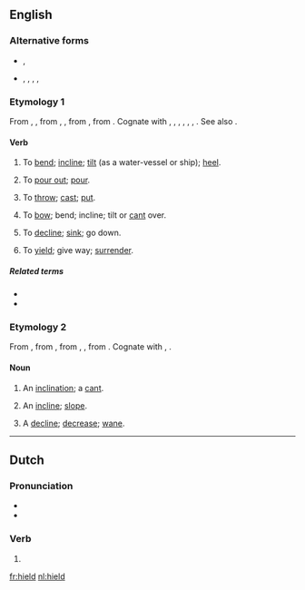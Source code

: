 ==English==

===Alternative forms===
* {{l|en|heeld}}, {{l|en|heald}}
* {{l|en|heild}}, {{l|en|hild}}, {{l|en|hyld}}, {{l|en|held}}, {{l|en|helde}} {{qualifier|obsolete}}

===Etymology 1===
From {{etyl|enm|en}} {{term|heelden|lang=enm}}, {{term|helden|lang=enm}}, from {{etyl|ang|en}} {{term|hieldan|lang=ang}}, {{term|heldan||to lean, incline, slope, force downwards, bow or bend down|lang=ang}}, from {{etyl|gem-pro|en}} {{term/t|gem-pro|*halþijaną||to bend, incline, pour, empty}}, from {{etyl|ine-pro|en}} {{term/t|ine-pro|*kel-||to tilt, tip, incline}}. Cognate with {{etyl|dum|-}} {{term|helden||to incline|lang=dum}}, {{etyl|nds|-}} {{term|hellen||to incline|lang=nds}}, {{etyl|gmh|-}} {{term|helden||to incline|lang=gmh}}, {{etyl|da|-}} {{term|hælde||to tilt, lean, slant, slope|lang=da}}, {{etyl|sv|-}} {{term|hälla||to tilt, pour|lang=sv}}, {{etyl|is|-}} {{term|halla||incline, lean sideways, heel over|lang=is}}, {{etyl|is|-}} {{term|hella||to pur|lang=is}}. See also {{l|en|heel}}.

====Verb====
{{en-verb}}

# {{context|transitive|lang=en}} To [[bend]]; [[incline]]; [[tilt]] (as a water-vessel or ship); [[heel]].
# {{context|transitive|lang=en}} To [[pour out]]; [[pour]].
# {{context|transitive|lang=en}} To [[throw]]; [[cast]]; [[put]].
# {{context|intransitive|lang=en}} To [[bow]]; bend; incline; tilt or [[cant]] over.
# {{context|intransitive|lang=en}} To [[decline]]; [[sink]]; go down.
# {{context|intransitive|lang=en}} To [[yield]]; give way; [[surrender]].

=====Related terms=====
* {{l|en|hade}}
* {{l|en|heel}}

===Etymology 2===
From {{etyl|enm|en}} {{term|held|lang=enm}}, from {{etyl|ang|en}} {{term|hielde||slope, declivity|lang=ang}}, from {{etyl|gem-pro|en}} {{term/t|gem-pro|*halþijōn}}, {{term/t|gem-pro|*halþijō||inclination, slope}}, from {{etyl|ine-pro|en}} {{term/t|ine-pro|*kel-||to tilt, tip, incline}}. Cognate with {{etyl|de|-}} {{term|Halde||slope|lang=de}}, {{etyl|da|-}} {{term|hæld||an incline, slope|lang=da}}. 

====Noun====
{{en-noun}}

# An [[inclination]]; a [[cant]].
# {{context|UK|_|dialectal|lang=en}} An [[incline]]; [[slope]].
# A [[decline]]; [[decrease]]; [[wane]].

----
==Dutch==

===Pronunciation===
* {{audio|Nl-hield.ogg|Audio}}
* {{rhymes|ilt|lang=nl}}

===Verb===
{{nl-verb-form}}

# {{nl-verb form of|n=sg|t=past|houden}}

[[fr:hield]]
[[nl:hield]]